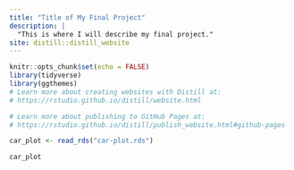 ```yaml
---
title: "Title of My Final Project"
description: |
  "This is where I will describe my final project."
site: distill::distill_website
---
```


```r
knitr::opts_chunk$set(echo = FALSE)
library(tidyverse)
library(ggthemes)
# Learn more about creating websites with Distill at:
# https://rstudio.github.io/distill/website.html

# Learn more about publishing to GitHub Pages at:
# https://rstudio.github.io/distill/publish_website.html#github-pages

```


```r
car_plot <- read_rds("car-plot.rds")

car_plot
```

